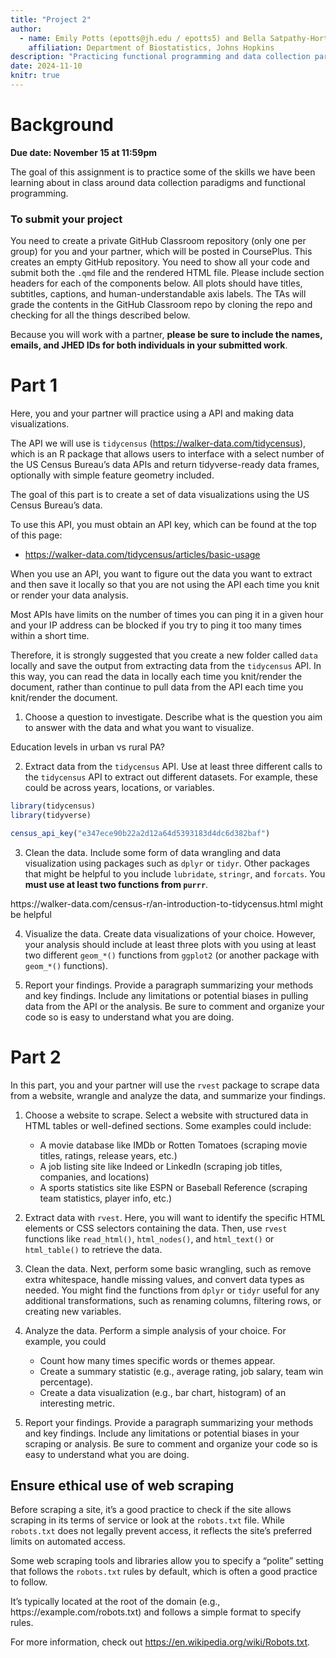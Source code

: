 ```yaml
---
title: "Project 2"
author: 
  - name: Emily Potts (epotts@jh.edu / epotts5) and Bella Satpathy-Horton (ghorton2@jh.edu / ghorton2)
    affiliation: Department of Biostatistics, Johns Hopkins
description: "Practicing functional programming and data collection paradigms"
date: 2024-11-10
knitr: true
---
```


# Background

**Due date: November 15 at 11:59pm**

The goal of this assignment is to practice some of the skills we have been learning about in class around data collection paradigms and functional programming.

### To submit your project

You need to create a private GitHub Classroom repository (only one per group) for you and your partner, which will be posted in CoursePlus. This creates an empty GitHub repository. You need to show all your code and submit both the `.qmd` file and the rendered HTML file. Please include section headers for each of the components below. All plots should have titles, subtitles, captions, and human-understandable axis labels. The TAs will grade the contents in the GitHub Classroom repo by cloning the repo and checking for all the things described below.

Because you will work with a partner, **please be sure to include the names, emails, and JHED IDs for both individuals in your submitted work**.

# Part 1

Here, you and your partner will practice using a API and making data visualizations.

The API we will use is `tidycensus` (<https://walker-data.com/tidycensus>), which is an R package that allows users to interface with a select number of the US Census Bureau’s data APIs and return tidyverse-ready data frames, optionally with simple feature geometry included.

The goal of this part is to create a set of data visualizations using the US Census Bureau's data.

::: callout-important
To use this API, you must obtain an API key, which can be found at the top of this page:

-   <https://walker-data.com/tidycensus/articles/basic-usage>
:::

::: callout-tip
When you use an API, you want to figure out the data you want to extract and then save it locally so that you are not using the API each time you knit or render your data analysis.

Most APIs have limits on the number of times you can ping it in a given hour and your IP address can be blocked if you try to ping it too many times within a short time.

Therefore, it is strongly suggested that you create a new folder called `data` locally and save the output from extracting data from the `tidycensus` API. In this way, you can read the data in locally each time you knit/render the document, rather than continue to pull data from the API each time you knit/render the document.
:::

1.  Choose a question to investigate. Describe what is the question you aim to answer with the data and what you want to visualize.

Education levels in urban vs rural PA?

2.  Extract data from the `tidycensus` API. Use at least three different calls to the `tidycensus` API to extract out different datasets. For example, these could be across years, locations, or variables.

```r
library(tidycensus)
library(tidyverse)

census_api_key("e347ece90b22a2d12a64d5393183d4dc6d382baf")
```

3.  Clean the data. Include some form of data wrangling and data visualization using packages such as `dplyr` or `tidyr`. Other packages that might be helpful to you include `lubridate`, `stringr`, and `forcats`. You **must use at least two functions from `purrr`**.

https://walker-data.com/census-r/an-introduction-to-tidycensus.html might be helpful

4.  Visualize the data. Create data visualizations of your choice. However, your analysis should include at least three plots with you using at least two different `geom_*()` functions from `ggplot2` (or another package with `geom_*()` functions).

5.  Report your findings. Provide a paragraph summarizing your methods and key findings. Include any limitations or potential biases in pulling data from the API or the analysis. Be sure to comment and organize your code so is easy to understand what you are doing.

# Part 2

In this part, you and your partner will use the `rvest` package to scrape data from a website, wrangle and analyze the data, and summarize your findings.

1.  Choose a website to scrape. Select a website with structured data in HTML tables or well-defined sections. Some examples could include:

    -   A movie database like IMDb or Rotten Tomatoes (scraping movie titles, ratings, release years, etc.)
    -   A job listing site like Indeed or LinkedIn (scraping job titles, companies, and locations)
    -   A sports statistics site like ESPN or Baseball Reference (scraping team statistics, player info, etc.)

2.  Extract data with `rvest`. Here, you will want to identify the specific HTML elements or CSS selectors containing the data. Then, use `rvest` functions like `read_html()`, `html_nodes()`, and `html_text()` or `html_table()` to retrieve the data.


3.  Clean the data. Next, perform some basic wrangling, such as remove extra whitespace, handle missing values, and convert data types as needed. You might find the functions from `dplyr` or `tidyr` useful for any additional transformations, such as renaming columns, filtering rows, or creating new variables.

4.  Analyze the data. Perform a simple analysis of your choice. For example, you could

    -   Count how many times specific words or themes appear.
    -   Create a summary statistic (e.g., average rating, job salary, team win percentage).
    -   Create a data visualization (e.g., bar chart, histogram) of an interesting metric.

5.  Report your findings. Provide a paragraph summarizing your methods and key findings. Include any limitations or potential biases in your scraping or analysis. Be sure to comment and organize your code so is easy to understand what you are doing.

::: callout-caution
## Ensure ethical use of web scraping

Before scraping a site, it's a good practice to check if the site allows scraping in its terms of service or look at the `robots.txt` file. While `robots.txt` does not legally prevent access, it reflects the site's preferred limits on automated access.

Some web scraping tools and libraries allow you to specify a "polite" setting that follows the `robots.txt` rules by default, which is often a good practice to follow.

It’s typically located at the root of the domain (e.g., https://example.com/robots.txt) and follows a simple format to specify rules.

For more information, check out <https://en.wikipedia.org/wiki/Robots.txt>.
:::
